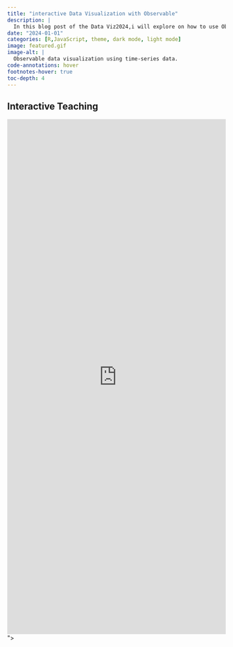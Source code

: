 ```yaml
---
title: "interactive Data Visualization with Observable"
description: |
  In this blog post of the Data Viz2024,i will explore on how to use Observable to graph interactive visulations. 
date: "2024-01-01"
categories: [R,JavaScript, theme, dark mode, light mode]
image: featured.gif
image-alt: |
  Observable data visualization using time-series data.
code-annotations: hover
footnotes-hover: true
toc-depth: 4
---
```



## Interactive Teaching

```{=html}
<iframe width="100%" height="1187" frameborder="0"
  src="https://observablehq.com/embed/d839f88b823159ff?cells=viewof+input%2Cviewof+obsnumber%2Cviewof+simulatebutton%2Cscatterplot%2Cparamevolplot"></iframe>"></iframe>
```
## 
